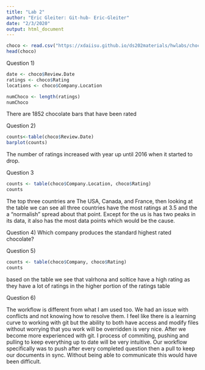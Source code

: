 ```yaml
---
title: "Lab 2"
author: "Eric Gleiter: Git-hub- Eric-Gleiter"
date: "2/3/2020"
output: html_document
---
```


```r
choco <- read.csv("https://xdaiisu.github.io/ds202materials/hwlabs/choco.csv")
head(choco)
```

Question 1) 
```r
date <- choco$Review.Date
ratings <- choco$Rating
locations <- choco$Company.Location

numChoco <- length(ratings)
numChoco
```
There are 1852 chocolate bars that have been rated




Question 2)
```r
counts<-table(choco$Review.Date)
barplot(counts)

```
The number of ratings increased with year up until 2016 when it started to drop. 


Question 3
```r
counts <- table(choco$Company.Location, choco$Rating)
counts
```
The top three countries are The USA, Canada, and France, then looking at the table we can see all three countries have the most ratings at 3.5 and the a "normalish" spread about that point. Except for the us is has two peaks in its data, it also has the most data points which would be the cause.

Question 4)
Which company produces the standard highest rated chocolate?

Question 5)
```r
counts <- table(choco$Company, choco$Rating)
counts
```
based on the table we see that valrhona and soltice have a high rating as they have a lot of ratings in the higher portion of the ratings table 

Question 6)

The workflow is different from what I am used too. We had an issue with conflicts and not knowing how to resolve them. I feel like there is a learning curve to working with git but the ability to both have access and modify files without worrying that you work will be overridden is very nice. After we become more experienced with git. I process of commiting, pushing and pulling to keep everything up to date will be very intuitive. Our workflow specifically was to push after every completed question then a pull to keep our documents in sync. Without being able to communicate this would have been difficult.